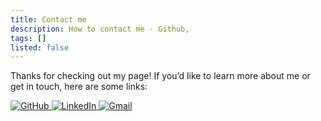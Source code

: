 ```yaml
---
title: Contact me
description: How to contact me - Github, 
tags: []
listed: false
---
```


Thanks for checking out my page! If you’d like to learn more about me or get in touch, here are some links:


<div className="flex justify-center space-x-20">
  <a href="https://github.com/Turnyanskiy" target="_blank">
    <img src={githubImg} alt="GitHub" width={imageWidth}/>
  </a>
  <a href="https://www.linkedin.com/in/luke-turnyanskiy" target="_blank">
    <img src={linkedinImg} alt="LinkedIn" width={imageWidth}/>
  </a>
  <a href="mailto:turnyanskiy.luke@gmail.com" target="_blank">
    <img src={gmailImg} alt="Gmail" width={imageWidth}/>
  </a>
</div>

